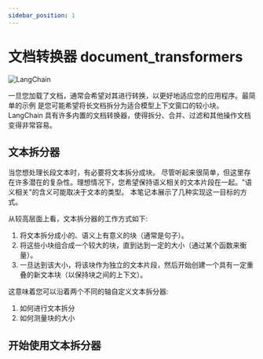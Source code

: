 ```yaml
---
sidebar_position: 1
---
```

# 文档转换器 document_transformers

![LangChain](https://pica.zhimg.com/50/v2-56e8bbb52aa271012541c1fe1ceb11a2_r.gif 'LangChain中文网')


一旦您加载了文档，通常会希望对其进行转换，以更好地适应您的应用程序。最简单的示例
是您可能希望将长文档拆分为适合模型上下文窗口的较小块。LangChain
具有许多内置的文档转换器，使得拆分、合并、过滤和其他操作文档变得非常容易。

## 文本拆分器

当您想处理长段文本时，有必要将文本拆分成块。
尽管听起来很简单，但这里存在许多潜在的复杂性。理想情况下，您希望保持语义相关的文本片段在一起。"语义相关"的含义可能取决于文本的类型。
本笔记本展示了几种实现这一目标的方式。

从较高层面上看，文本拆分器的工作方式如下:

1. 将文本拆分成小的、语义上有意义的块（通常是句子）。
2. 将这些小块组合成一个较大的块，直到达到一定的大小（通过某个函数来衡量）。
3. 一旦达到该大小，将该块作为独立的文本片段，然后开始创建一个具有一定重叠的新文本块（以保持块之间的上下文）。

这意味着您可以沿着两个不同的轴自定义文本拆分器:

1. 如何进行文本拆分
2. 如何测量块的大小

## 开始使用文本拆分器


<GetStarted/>
